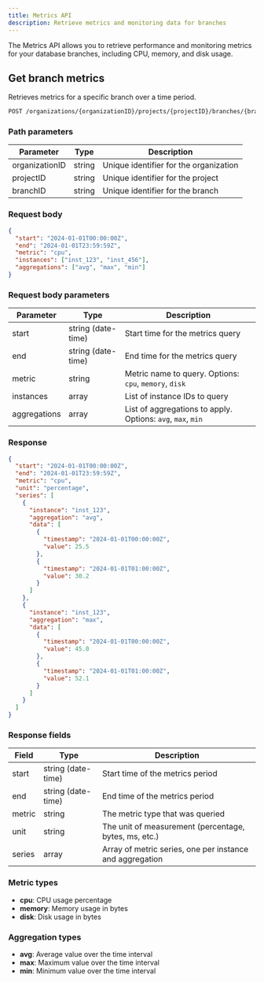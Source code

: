 ```yaml
---
title: Metrics API
description: Retrieve metrics and monitoring data for branches
---
```


The Metrics API allows you to retrieve performance and monitoring metrics for your database branches, including CPU, memory, and disk usage.

## Get branch metrics

Retrieves metrics for a specific branch over a time period.

```bash
POST /organizations/{organizationID}/projects/{projectID}/branches/{branchID}/metrics
```

### Path parameters

| Parameter | Type | Description |
|-----------|------|-------------|
| organizationID | string | Unique identifier for the organization |
| projectID | string | Unique identifier for the project |
| branchID | string | Unique identifier for the branch |

### Request body

```json
{
  "start": "2024-01-01T00:00:00Z",
  "end": "2024-01-01T23:59:59Z",
  "metric": "cpu",
  "instances": ["inst_123", "inst_456"],
  "aggregations": ["avg", "max", "min"]
}
```

### Request body parameters

| Parameter | Type | Description |
|-----------|------|-------------|
| start | string (date-time) | Start time for the metrics query |
| end | string (date-time) | End time for the metrics query |
| metric | string | Metric name to query. Options: `cpu`, `memory`, `disk` |
| instances | array | List of instance IDs to query |
| aggregations | array | List of aggregations to apply. Options: `avg`, `max`, `min` |

### Response

```json
{
  "start": "2024-01-01T00:00:00Z",
  "end": "2024-01-01T23:59:59Z",
  "metric": "cpu",
  "unit": "percentage",
  "series": [
    {
      "instance": "inst_123",
      "aggregation": "avg",
      "data": [
        {
          "timestamp": "2024-01-01T00:00:00Z",
          "value": 25.5
        },
        {
          "timestamp": "2024-01-01T01:00:00Z",
          "value": 30.2
        }
      ]
    },
    {
      "instance": "inst_123",
      "aggregation": "max",
      "data": [
        {
          "timestamp": "2024-01-01T00:00:00Z",
          "value": 45.0
        },
        {
          "timestamp": "2024-01-01T01:00:00Z",
          "value": 52.1
        }
      ]
    }
  ]
}
```

### Response fields

| Field | Type | Description |
|-------|------|-------------|
| start | string (date-time) | Start time of the metrics period |
| end | string (date-time) | End time of the metrics period |
| metric | string | The metric type that was queried |
| unit | string | The unit of measurement (percentage, bytes, ms, etc.) |
| series | array | Array of metric series, one per instance and aggregation |

### Metric types

- **cpu**: CPU usage percentage
- **memory**: Memory usage in bytes
- **disk**: Disk usage in bytes

### Aggregation types

- **avg**: Average value over the time interval
- **max**: Maximum value over the time interval
- **min**: Minimum value over the time interval 
